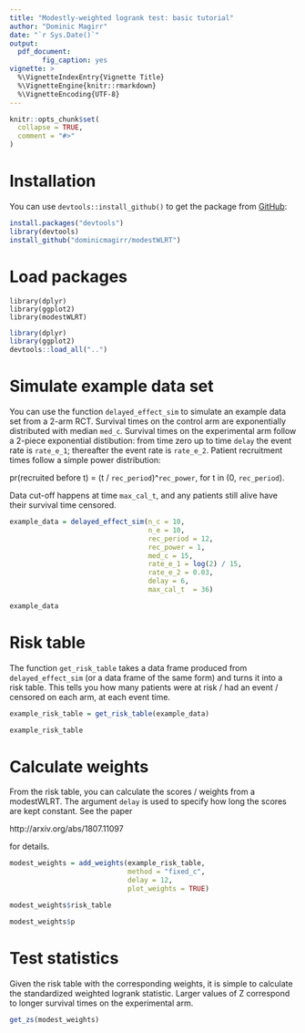 ```yaml
---
title: "Modestly-weighted logrank test: basic tutorial"
author: "Dominic Magirr"
date: "`r Sys.Date()`"
output: 
  pdf_document:
        fig_caption: yes
vignette: >
  %\VignetteIndexEntry{Vignette Title}
  %\VignetteEngine{knitr::rmarkdown}
  %\VignetteEncoding{UTF-8}
---
```


```r
knitr::opts_chunk$set(
  collapse = TRUE,
  comment = "#>"
)
```

# Installation

You can use `devtools::install_github()` to get the package from [GitHub](https://github.com/dominicmagirr/modestWLRT):

```r
install.packages("devtools")
library(devtools)
install_github("dominicmagirr/modestWLRT")
```


# Load packages

```
library(dplyr)
library(ggplot2)
library(modestWLRT)
```

```r
library(dplyr)
library(ggplot2)
devtools::load_all("..")
```

# Simulate example data set

You can use the function `delayed_effect_sim` to simulate an example data set from a 2-arm RCT. Survival times on the control arm are exponentially distributed with median `med_c`. Survival times on the experimental arm follow a 2-piece exponential distibution: from time zero up to time `delay` the event rate is `rate_e_1`; thereafter the event rate is `rate_e_2`. Patient recruitment times follow a simple power distribution:

pr(recruited before t) = (t / `rec_period`)^`rec_power`, for t in (0, `rec_period`).

Data cut-off happens at time `max_cal_t`, and any patients still alive have their survival time censored.

```r
example_data = delayed_effect_sim(n_c = 10,
                                  n_e = 10,
                                  rec_period = 12,
                                  rec_power = 1,
                                  med_c = 15,
                                  rate_e_1 = log(2) / 15,
                                  rate_e_2 = 0.03,
                                  delay = 6,
                                  max_cal_t  = 36)

example_data
```


# Risk table

The function `get_risk_table` takes a data frame produced from `delayed_effect_sim` (or a data frame of the same form) and turns it into a risk table. This tells you how many patients were at risk / had an event / censored on each arm, at each event time.

```r
example_risk_table = get_risk_table(example_data)

example_risk_table
```

# Calculate weights

From the risk table, you can calculate the scores / weights from a modestWLRT. The argument `delay` is used to specify how long the scores are kept constant. See the paper

http://arxiv.org/abs/1807.11097

for details.

```r
modest_weights = add_weights(example_risk_table, 
                             method = "fixed_c", 
                             delay = 12, 
                             plot_weights = TRUE)
```

```r
modest_weights$risk_table
```

```r
modest_weights$p
```

# Test statistics

Given the risk table with the corresponding weights, it is simple to calculate the standardized weighted logrank statistic. Larger values of Z correspond to longer survival times on the experimental arm.

```r
get_zs(modest_weights)
```




